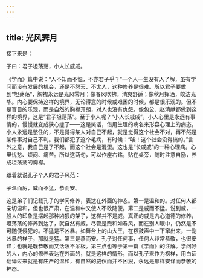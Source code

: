 ```yaml
---
---
---
```

title: 光风霁月
---




接下来是：

子曰：君子坦荡荡，小人长戚戚。

《学而》篇中说：“人不知而不愠，不亦君子乎？”一个人一生没有人了解，虽有学问而没有发展的机会，还是不怨天、不尤人，这种修养是很难。所以君子要做到“坦荡荡”，胸襟永远是光风霁月；像春风吹拂，清爽舒适；像秋月挥洒，皎洁光华。内心要保持这样的境界，无论得意的时候或艰困的时候，都是很乐观的。但不是盲目的乐观，而是自然的胸襟开朗，对人也没有仇怨。像包公、赵清献都做到这样的境界，这是“君子坦荡荡”。至于小人呢？“小人长戚戚”，小人心里是永远有事情的，慢慢就变成狭心症了——这是笑话，借用生理的病名来形容心理上的病态，小人永远是憋住的，不是觉得某人对自己不起，就是觉得这个社会不对，再不然是某件事对自己不利。我们都犯了这个毛病，有时候：“唉！这个社会没得搞的。”言外之意，我自己是了不起，而这个社会是混蛋。这也是“长戚戚”的一种心理病。心里忧愁、烦闷、痛苦。所以这两句，可以作座右铭，贴在桌旁，随时注意自励，养成坦荡荡的胸襟。

跟着就说孔子个人的君子风范：

子温而厉，威而不猛，恭而安。

这是弟子们记载孔子的学问修养，表达在外面的神态。第一是温和的。对任何人都亲切温和，但也很严肃，在温和中又使人不敢随便。第二是威而不猛。说到威，一般人的印象是摆起那种凶狠的架子，这样并不是威。真正的威是内心道德的修养，坦荡荡的修养到达了，就自然有威。尽管是煦和如春风，而在别人眼中，仍然是不可随便侵犯的。不猛是不凶暴。如舞台上的山大王，在锣鼓声中一下窜出来，一副凶暴的样子，那就是猛。第三是恭而安。孔子对任何事，任何人非常恭敬，也很安详；也就是既恭敬而又活泼不呆板。第三点也等于第一篇《学而》的注解。学问好的人，内心的修养表达在外面的，就是这样的情形，而以孔子来作为榜样，用白话翻译过来就是有庄严的温和，有自然的威仪而并不凶狠，永远是那样安详而恭敬的神态。